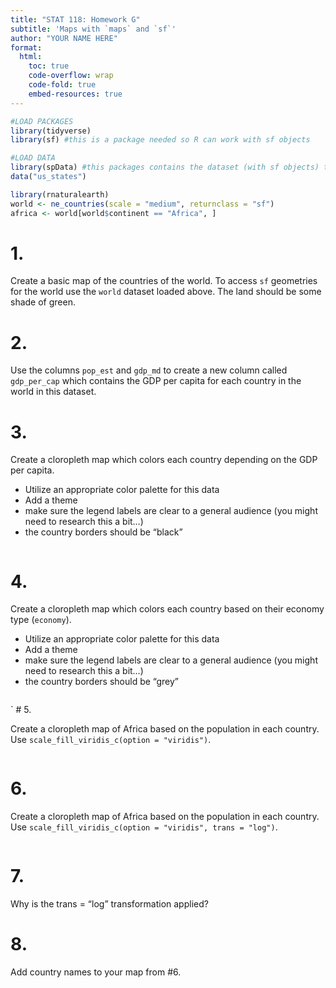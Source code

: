 ```yaml
---
title: "STAT 118: Homework G"
subtitle: 'Maps with `maps` and `sf`'
author: "YOUR NAME HERE"
format:
  html: 
    toc: true
    code-overflow: wrap
    code-fold: true
    embed-resources: true
---
```


```r
#LOAD PACKAGES 
library(tidyverse)
library(sf) #this is a package needed so R can work with sf objects
```

```r
#LOAD DATA
library(spData) #this packages contains the dataset (with sf objects) that we will be using today
data("us_states")

library(rnaturalearth)
world <- ne_countries(scale = "medium", returnclass = "sf")
africa <- world[world$continent == "Africa", ]

```

# 1.
Create a basic map of the countries of the world. To access `sf` geometries for the world use the `world` dataset loaded above. The land should be some shade of green. 


# 2. 

Use the columns `pop_est` and `gdp_md` to create a new column called `gdp_per_cap` which contains the GDP per capita for each country in the world in this dataset. 



# 3.
Create a cloropleth map which colors each country depending on the GDP per capita. 

- Utilize an appropriate color palette for this data
- Add a theme
- make sure the legend labels are clear to a general audience (you might need to research this a bit...)
- the country borders should be "black"

```r

```

# 4.
Create a cloropleth map which colors each country based on their economy type (`economy`). 

- Utilize an appropriate color palette for this data
- Add a theme
- make sure the legend labels are clear to a general audience (you might need to research this a bit...)
- the country borders should be "grey"

```r

```
`
# 5. 

Create a cloropleth map of Africa based on the population in each country. 
Use `scale_fill_viridis_c(option = "viridis")`. 

```r

```



# 6. 

Create a cloropleth map of Africa based on the population in each country. 
Use `scale_fill_viridis_c(option = "viridis", trans = "log")`. 

```r

```

# 7. 

Why is the trans = "log" transformation applied? 


# 8. 

Add country names to your map from #6. 

```r

```


